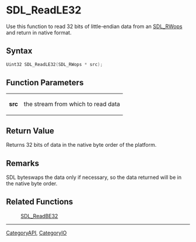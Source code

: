 = SDL_ReadLE32 =

Use this function to read 32 bits of little-endian data from an [[SDL_RWops]] and return in native format.

== Syntax ==

<syntaxhighlight lang='c'>
Uint32 SDL_ReadLE32(SDL_RWops * src);
</syntaxhighlight>

== Function Parameters ==

{|
|'''src'''
|the stream from which to read data
|}

== Return Value ==

Returns 32 bits of data in the native byte order of the platform.

== Remarks ==

SDL byteswaps the data only if necessary, so the data returned will be in
the native byte order.

== Related Functions ==

:[[SDL_ReadBE32]]

----
[[CategoryAPI]], [[CategoryIO]]


